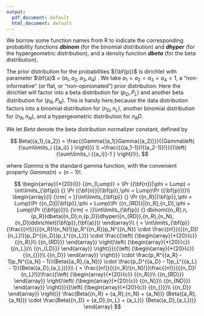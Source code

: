 ```yaml
---
output:
  pdf_document: default
  html_document: default
---
```

We borrow some function names from R to indicate the corresponding probability functions ***dbinom*** (for the binomial distribution) and ***dhyper*** (for the hypergeometric distribution), and a density function ***dbeta*** (for the beta distribution).

The prior distribution for the probabilities ${\bf{p}}$ is dirichlet with parameter $\bf{a}$ = $(a_1,a_2,a_3,a_4)$ . We take $a_1=a_2=a_3=a_4=1$, a "non-informative" (or flat, or "non-opinionated") prior distribution.
Here the dirichlet will factor into a beta distribution for $(p_D,P_L)$ and another  beta distribution for $(p_R,P_N)$. This is handy here,because the data distribution factors into a binomial distribution for $(n_D,n_L)$,  another binomial distribution for $(n_R,n_N)$, and a hypergeometric distribution for $n_RD$.

We let $Beta$ denote the beta distribution normalizer constant, defined by

$$
Beta({a_1},{a_2}) = \frac{{Gamma{(a_1)}Gamma{(a_2)}}}{{Gamma\left( {\sum\limits_i {{a_i}} } \right)}} \\
=\frac{{{(a_1-1)}!{(a_2-1)}!}}{{\left( {\sum\limits_i {{a_i}}-1 } \right)!}},
$$

where $Gamma$ is the standard gamma function, with the convenient property $Gamma(n) = (n-1)!$.

<!-- notice the trick with Beta inverse -->


$$
\begin{array}{*{20}{l}}
{{m_{Lump}} = \Pr ({\bf{n}}|\phi  = Lump) = \int\limits_{\bf{p}} {} \Pr ({\bf{n}}|{\bf{p}},\phi  = Lump)\Pr ({\bf{p}})}\\
\begin{array}{l}
{\rm{ = }}\int\limits_{\bf{p}} {} \Pr ({n_R}|{\bf{p}},\phi  = Lump)\Pr ({n_D}|{\bf{p}},\phi  = Lump)\Pr ({n_{RD}}|{n_R},{n_D},\phi  = Lump)\Pr ({\bf{p}})\\
{\rm{ = }}\int\limits_{\bf{p}} {} dbinom({n_R},n,{p_R})dbeta({n_D},n,{p_D})dhyper({n_{RD}},{n_R},{n_N},{n_D})ddirichlet({\bf{p}},{\bf{a}}))
\end{array}\\
{ = \int\limits_{\bf{p}} {\frac{{n!}}{{{n_R}!{n_N}!}}p_R^{{n_R}}p_N^{{n_N}} \cdot \frac{{n!}}{{{n_D}!{n_L}!}}p_D^{{n_D}}p_L^{{n_L}}}  \cdot \frac{{\left( {\begin{array}{*{20}{c}}
{{n_R}}\\
{{n_{RD}}}
\end{array}} \right)\left( {\begin{array}{*{20}{c}}
{{n_L}}\\
{{n_{LD}}}
\end{array}} \right)}}{{\left( {\begin{array}{*{20}{c}}
{{n_{}}}\\
{{n_D}}
\end{array}} \right)}} \cdot \frac{p_R^{{a_R} - 1}p_N^{{a_N} - 1}}{Beta({a_R},{a_N})} \cdot 
\frac{p_D^{{a_D} - 1}p_L^{{a_L} - 1}}{Beta({a_D},{a_L})}}\\
{ = \frac{{n!}}{{{n_R}!{n_N}!}}\frac{{n!}}{{{n_D}!{n_L}!}}\frac{{\left( {\begin{array}{*{20}{c}}
{{n_R}}\\
{{n_{RD}}}
\end{array}} \right)\left( {\begin{array}{*{20}{c}}
{{n_N}}\\
{{n_{ND}}}
\end{array}} \right)}}{{\left( {\begin{array}{*{20}{c}}
{{n_{}}}\\
{{n_D}}
\end{array}} \right)}} 
\frac{Beta({n_R} + {a_R},{n_N} + {a_N})} {Beta({a_R},{a_N})}
\cdot
\frac{Beta({n_D} + {a_D},{n_L} + {a_L})} {Beta({a_D},{a_L})}}
\end{array}
$$
